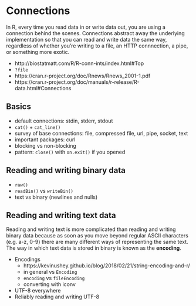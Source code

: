 # Connections

In R, every time you read data in or write data out, you are using a connection behind the scenes. Connections abstract away the underlying implementation so that you can read and write data the same way, regardless of whether you're writing to a file, an HTTP connnection, a pipe, or something more exotic.

* http://biostatmatt.com/R/R-conn-ints/index.html#Top
* `?file`
* https://cran.r-project.org/doc/Rnews/Rnews_2001-1.pdf
* https://cran.r-project.org/doc/manuals/r-release/R-data.html#Connections

## Basics

* default connections: stdin, stderr, stdout
* `cat()` + `cat_line()`
* survey of base connections: file, compressed file, url, pipe, socket, text
* important packages: curl
* blocking vs non-blocking
* pattern: `close()` with `on.exit()` if you opened

## Reading and writing binary data

* `raw()`
* `readBin()` vs `writeBin()`
* text vs binary (newlines and nulls)


## Reading and writing text data

Reading and writing text is more complicated than reading and writing binary data because as soon as you move beyond regular ASCII characters (e.g. a-z, 0-9) there are many different ways of representing the same text. The way in which text data is stored in binary is known as the __encoding__.

* Encodings   
    * https://kevinushey.github.io/blog/2018/02/21/string-encoding-and-r/
    * in general vs `Encoding`
    * `encoding` vs `fileEncoding`
    * converting with iconv
   
* UTF-8 everywhere
* Reliably reading and writing UTF-8

